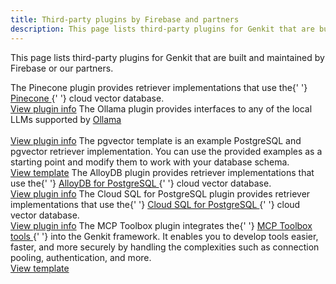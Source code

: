 ```yaml
---
title: Third-party plugins by Firebase and partners
description: This page lists third-party plugins for Genkit that are built and maintained by Firebase or our partners.
---
```



This page lists third-party plugins for Genkit that are built and maintained by Firebase or
our partners.

<CardGrid stagger>
  <Card title="Pinecone">
    The Pinecone plugin provides retriever implementations that use the{' '}
    <a class="inline-flex no-underline not-content items-center" href="https://www.pinecone.io/product/" target="_blank">
      Pinecone
      <Icon name="external" />
    </a>{' '}
    cloud vector database.
    <br />
    <a href="/go/docs/plugins/pinecone">View plugin info</a>
  </Card>
  <Card title="Ollama">
    The Ollama plugin provides interfaces to any of the local LLMs supported by
    <a class="inline-flex no-underline not-content items-center" href="https://ollama.com" target="_blank">
      Ollama
      <Icon name="external" />
    </a>
    <br />
    <br />
    <a href="/go/docs/plugins/ollama">View plugin info</a>
  </Card>
  <Card title="pgvector" icon="document">
    The pgvector template is an example PostgreSQL and pgvector retriever implementation. You can use the provided
    examples as a starting point and modify them to work with your database schema.
    <br />
    <a href="/go/docs/plugins/pgvector">View template</a>
  </Card>
  <Card title="AlloyDB for PostgreSQL">
    The AlloyDB plugin provides retriever implementations that use the{' '}
    <a class="inline-flex no-underline" href="https://cloud.google.com/alloydb/docs" target="_blank">
      AlloyDB for PostgreSQL
      <Icon name="external" />
    </a>{' '}
    cloud vector database.
    <br />
    <a href="/go/docs/plugins/alloydb">View plugin info</a>
  </Card>
  <Card title="Cloud SQL for PostgreSQL">
    The Cloud SQL for PostgreSQL plugin provides retriever implementations that use the{' '}
    <a class="inline-flex no-underline" href="https://cloud.google.com/sql/docs/postgres" target="_blank">
      Cloud SQL for PostgreSQL
      <Icon name="external" />
    </a>{' '}
    cloud vector database.
    <br />
    <a href="/go/docs/plugins/cloud-sql-pg">View plugin info</a>
  </Card>
  <Card title="MCP Toolbox for Databases">
    The MCP Toolbox plugin integrates the{' '}
    <a class="inline-flex no-underline" href="https://github.com/googleapis/genai-toolbox" target="_blank">
      MCP Toolbox tools
      <Icon name="external" />
    </a>{' '}
    into the Genkit framework. It enables you to develop tools easier, faster, and more securely by handling the complexities such as connection pooling, authentication, and more.
    <br />
    <a href="/go/docs/plugins/toolbox">View template</a>
  </Card>
</CardGrid>
